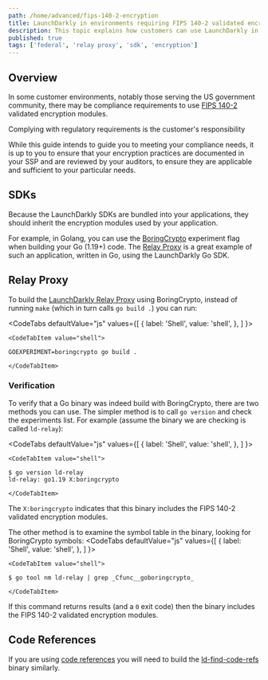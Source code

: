 ```yaml
---
path: /home/advanced/fips-140-2-encryption
title: LaunchDarkly in environments requiring FIPS 140-2 validated encryption modules
description: This topic explains how customers can use LaunchDarkly in environments that require that all data is encrypted in transit using FIPS 140-2 validated encryption modules.
published: true
tags: ['federal', 'relay proxy', 'sdk', 'encryption']
---
```


## Overview

In some customer environments, notably those serving the US government community, there may be compliance requirements to use 
[FIPS 140-2](https://csrc.nist.gov/publications/detail/fips/140/2/final) validated encryption modules.

<Callout intent="alert">
  <CalloutTitle>Complying with regulatory requirements is the customer's responsibility</CalloutTitle>
  <CalloutDescription>

While this guide intends to guide you to meeting your compliance needs, it is up to you to ensure that your encryption practices are 
documented in your SSP and are reviewed by your auditors, to ensure they are applicable and sufficient to your particular needs.

  </CalloutDescription>
</Callout>

## SDKs

Because the LaunchDarkly SDKs are bundled into your applications, they should inherit the encryption modules used by your application.

For example, in Golang, you can use the 
[BoringCrypto](https://csrc.nist.gov/CSRC/media/projects/cryptographic-module-validation-program/documents/security-policies/140sp3678.pdf) 
experiment flag when building your Go (1.19+) code. The [Relay Proxy](/home/relay-proxy) is a great example of such an application, written in Go, using the 
LaunchDarkly Go SDK.

## Relay Proxy

To build the [LaunchDarkly Relay Proxy](https://github.com/launchdarkly/ld-relay) using BoringCrypto, instead of running `make`
(which in turn calls `go build .`) you can run:

<CodeTabs
  defaultValue="js"
  values={[
    { label: 'Shell', value: 'shell', },
  ]
}>

    <CodeTabItem value="shell">
```shell
GOEXPERIMENT=boringcrypto go build .
```
    </CodeTabItem>

</CodeTabs>

### Verification

To verify that a Go binary was indeed build with BoringCrypto, there are two methods you can use. The simpler method is to 
call `go version` and check the experiments list. For example (assume the binary we are checking is called `ld-relay`):

<CodeTabs
  defaultValue="js"
  values={[
    { label: 'Shell', value: 'shell', },
  ]
}>

    <CodeTabItem value="shell">
```shell
$ go version ld-relay
ld-relay: go1.19 X:boringcrypto
```
    </CodeTabItem>

</CodeTabs>

The `X:boringcrypto` indicates that this binary includes the FIPS 140-2 validated encryption modules.

The other method is to examine the symbol table in the binary, looking for BoringCrypto symbols:
<CodeTabs
  defaultValue="js"
  values={[
    { label: 'Shell', value: 'shell', },
  ]
}>

    <CodeTabItem value="shell">
```shell
$ go tool nm ld-relay | grep _Cfunc__goboringcrypto_
```
    </CodeTabItem>

</CodeTabs>

If this command returns results (and a `0` exit code) then the binary includes the FIPS 140-2 validated encryption modules.

## Code References

If you are using [code references](/home/code/code-references) you will need to build the [ld-find-code-refs](https://github.com/launchdarkly/ld-find-code-refs)
binary similarly.
